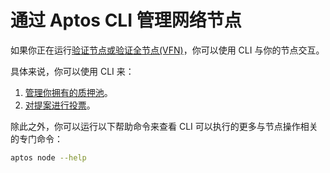 # 通过 Aptos CLI 管理网络节点

如果你正在运行[验证节点或验证全节点(VFN)](../../network/nodes/validator-node.mdx)，你可以使用 CLI 与你的节点交互。

具体来说，你可以使用 CLI 来：

1. [管理你拥有的质押池](../../network/nodes/validator-node/connect-nodes/staking-pool-operations.mdx)。
2. [对提案进行投票](../../network/nodes/validator-node/connect-nodes/staking-pool-voter.mdx)。

除此之外，你可以运行以下帮助命令来查看 CLI 可以执行的更多与节点操作相关的专门命令：

```bash filename="Terminal"
aptos node --help
```